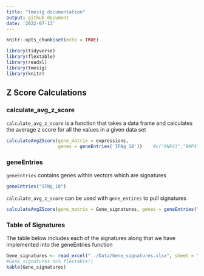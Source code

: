 ```yaml
---
title: "tmesig documentation"
output: github_document
date: '2022-07-13'
---
```


```r
knitr::opts_chunk$set(echo = TRUE)
```


```r
library(tidyverse)
library(flextable)
library(readxl)
library(tmesig)
library(knitr)
```
## Z Score Calculations

### calculate_avg_z_score
`calculate_avg_z_score` is a function that takes a data frame and calculates the average z score for all the values in a given data set

```r
calculateAvgZScore(gene_matrix = expressions, 
                   genes = geneEntries('IFNg_18'))    #c("RNF43","BMP4","TSPAN8","PPP1R1B","SLC44A4","C9orf152","VWA2","AXIN2","SP5","NKD1","CFTR","LGR5","ODAM"))     
```

### geneEntries
`geneEntries` contains genes within vectors which are signatures

```r
geneEntries("IFNg_18")
```

`calculate_avg_z_score` can be used with `gene_entires` to pull signatures
```r
calculateAvgZScore(gene_matrix = Gene_signatures, genes = geneEntries("IFNg_18"))
```

### Table of Signatures
The table below includes each of the signatures along that we have implemented into the geneEntries function

```r

Gene_signatures <- read_excel("../Data/Gene_signatures.xlsx", sheet = "Full-Sheet") 
#Gene_signatures %>% flextable()
kable(Gene_signatures)
```
